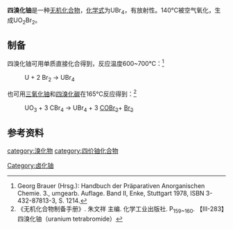 {{chembox
| verifiedrevid = 
|   Name = 四溴化铀
|   ImageFile = UBr4.png
|   ImageName = 
|   OtherNames = 
|   IUPACName = 溴化铀(IV)
| Section1 = {{Chembox Identifiers
|   ChemSpiderID_Ref = {{chemspidercite|correct|chemspider}}
| ChemSpiderID = 
| PubChem = 
| InChI =
| InChIKey =
| SMILES = Br[U](Br)(Br)Br
| StdInChI_Ref = {{stdinchicite|correct|chemspider}}
| StdInChI =
| StdInChIKey_Ref = {{stdinchicite|correct|chemspider}}
| StdInChIKey = 
| CASNo = 13470-20-7
|  CASNo_Ref = {{cascite|correct|CAS}}
  }}
| Section2 = {{Chembox Properties
|   Formula = UBr<sub>4</sub>
|   MolarMass = 557.645
|   Appearance = 棕色潮解性固体
|   Density = 
|   MeltingPt = 519℃<ref name=w10>《无机化学丛书》. 第十卷 锕系 锕系后元素. 科学出版社. P<sub>133</sub>. 溴化铀</ref>
|   Solubility = 易溶
|   BoilingPt = 
|   Solvent =
|   SolubleOther = 
  }}
| Section7 = {{Chembox Hazards
|  EUHazardSymbol =
|  RPhrases =
|  SPhrases =
|  FlashPt = 
|  pKa = 
|  pKb = 
|  EUClass =
|  EUIndex = 
|  MainHazards = 
|  NFPA-H = 
|  NFPA-F = 
|  NFPA-R = 
|  NFPA-O = 
|  RSPhrases = 
|  Autoignition = 
|  ExploLimits = 
|  PEL = 
  }}
| Section8 = {{Chembox Related
|   Function = 
|   OtherFunctn = 
|   OtherAnions = [[四氟化铀|四氟化铀]]<br />[[四氯化铀|四氯化铀]]<br />[[四碘化铀|四碘化铀]]
|   OtherCations = [[溴化钕|溴化钕]]
|   OtherCpds = [[四氯化碳|四氯化碳]]<br />[[三溴化铀|三溴化铀]]
  }}
}}
'''四溴化铀'''是一种[[无机化合物|无机化合物]]，[[化学式|化学式]]为UBr<sub>4</sub>，有放射性。140℃被空气氧化，生成UO<sub>2</sub>Br<sub>2</sub>。

==制备==
四溴化铀可用单质直接化合得到，反应温度600~700℃：<ref>Georg Brauer (Hrsg.): Handbuch der Präparativen Anorganischen Chemie. 3., umgearb. Auflage. Band II, Enke, Stuttgart 1978, ISBN 3-432-87813-3, S. 1214.</ref>
: U + 2 Br<sub>2</sub> → UBr<sub>4</sub>
也可用[[三氧化铀|三氧化铀]]和[[四溴化碳|四溴化碳]]在165℃反应得到：<ref> 《无机化合物制备手册》. 朱文祥 主编. 化学工业出版社. P<sub>159~160</sub>. 【Ⅲ-283】四溴化铀（uranium tetrabromide）</ref>
: UO<sub>3</sub> + 3 CBr<sub>4</sub> → UBr<sub>4</sub> + 3 [[碳酰溴|COBr<sub>2</sub>]]+ [[溴|Br<sub>2</sub>]]

==参考资料==
{{reflist}}

{{铀化合物}}
[[category:溴化物|category:溴化物]]
[[category:四价铀化合物|category:四价铀化合物]]
[[Category:卤化铀|Category:卤化铀]]